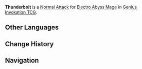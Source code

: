 {{Genius Invokation TCG Skill Infobox
|image      = Thunderbolt Character Card Skill.png
|type       = Normal Attack
|character  = Electro Abyss Mage
|element    = Electro
|matching   = 1
|unaligned  = 2
|effect     = Deals 1 {{Color|Electro DMG}}.
|order      = 1
}}
'''Thunderbolt''' is a [[Character Card Normal Attack|Normal Attack]] for [[Electro Abyss Mage (Character Card)|Electro Abyss Mage]] in [[Genius Invokation TCG]].

==Other Languages==
{{Other Languages
|en      = Thunderbolt
|zhs     = 雷弹
|zhs_rm  = Léidàn
|zht     = 雷彈
|zht_rm  = Léidàn
|zh_tl   = Lightning Bullet
|ja      = 雷弾
|ja_rm   = Raidan{{Assumed}}
|ja_tl   = 
|ko      = 번개탄
|ko_rm   = 
|ko_tl   = 
|es      = Rayo
|es_tl   = Thunderbolt
|fr      = Éclair
|fr_tl   = Lightning
|ru      = Электробомба
|ru_tl   = Electrobomb
|th      = Thunderbolt
|vi      = Lôi Giáng
|vi_tl   = 
|de      = Blitzgeschoss
|de_tl   = Lightning Bullet
|id      = Thunderbolt
|pt      = Tiro Electro
|pt_tl   = 
|tr      = Yıldırım
|tr_tl   = 
|it      = Saetta
|it_tl   = 
}}

==Change History==
{{Change History|3.7}}

==Navigation==
{{Genius Invokation TCG Skill Navbox|Electro Abyss Mage}}